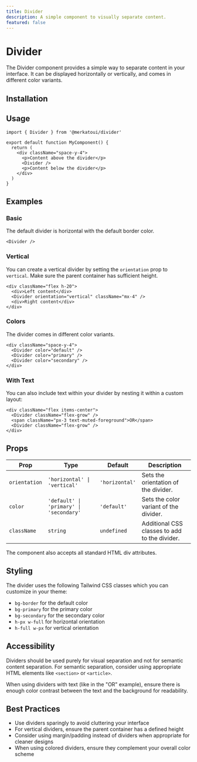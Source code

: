 ```yaml
---
title: Divider
description: A simple component to visually separate content.
featured: false
---
```


# Divider

The Divider component provides a simple way to separate content in your interface. It can be displayed horizontally or vertically, and comes in different color variants.

## Installation

<Installer packageName="divider" />

## Usage

```tsx
import { Divider } from '@merkatoui/divider'

export default function MyComponent() {
  return (
    <div className="space-y-4">
      <p>Content above the divider</p>
      <Divider />
      <p>Content below the divider</p>
    </div>
  )
}
```

## Examples

### Basic

The default divider is horizontal with the default border color.

```tsx
<Divider />
```

### Vertical

You can create a vertical divider by setting the `orientation` prop to `vertical`. Make sure the parent container has sufficient height.

```tsx
<div className="flex h-20">
  <div>Left content</div>
  <Divider orientation="vertical" className="mx-4" />
  <div>Right content</div>
</div>
```

### Colors

The divider comes in different color variants.

```tsx
<div className="space-y-4">
  <Divider color="default" />
  <Divider color="primary" />
  <Divider color="secondary" />
</div>
```

### With Text

You can also include text within your divider by nesting it within a custom layout:

```tsx
<div className="flex items-center">
  <Divider className="flex-grow" />
  <span className="px-3 text-muted-foreground">OR</span>
  <Divider className="flex-grow" />
</div>
```

## Props

| Prop | Type | Default | Description |
| ---- | ---- | ------- | ----------- |
| `orientation` | `'horizontal' \| 'vertical'` | `'horizontal'` | Sets the orientation of the divider. |
| `color` | `'default' \| 'primary' \| 'secondary'` | `'default'` | Sets the color variant of the divider. |
| `className` | `string` | `undefined` | Additional CSS classes to add to the divider. |

The component also accepts all standard HTML div attributes.

## Styling

The divider uses the following Tailwind CSS classes which you can customize in your theme:

- `bg-border` for the default color
- `bg-primary` for the primary color
- `bg-secondary` for the secondary color
- `h-px w-full` for horizontal orientation
- `h-full w-px` for vertical orientation

## Accessibility

Dividers should be used purely for visual separation and not for semantic content separation. For semantic separation, consider using appropriate HTML elements like `<section>` or `<article>`.

When using dividers with text (like in the "OR" example), ensure there is enough color contrast between the text and the background for readability.

## Best Practices

- Use dividers sparingly to avoid cluttering your interface
- For vertical dividers, ensure the parent container has a defined height
- Consider using margin/padding instead of dividers when appropriate for cleaner designs
- When using colored dividers, ensure they complement your overall color scheme
